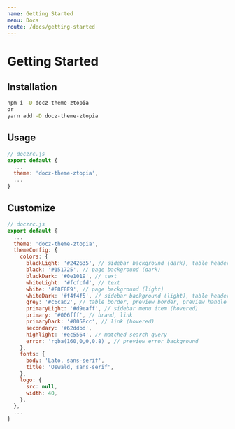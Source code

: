```yaml
---
name: Getting Started
menu: Docs
route: /docs/getting-started
---
```


# Getting Started

## Installation

```sh
npm i -D docz-theme-ztopia
or
yarn add -D docz-theme-ztopia
```

## Usage

```javascript
// doczrc.js
export default {
  ...
  theme: 'docz-theme-ztopia',
  ...
}
```

## Customize

```javascript
// doczrc.js
export default {
  ...
  theme: 'docz-theme-ztopia',
  themeConfig: {
    colors: {
      blackLight: '#242635', // sidebar background (dark), table header background (dark), preview handle background (dark)
      black: '#151725', // page background (dark)
      blackDark: '#0e1019', // text
      whiteLight: '#fcfcfd', // text
      white: '#F8F8F9', // page background (light)
      whiteDark: '#f4f4f5', // sidebar background (light), table header background (light), preview handle background (light)
      grey: '#c6cad2', // table border, preview border, preview handle bars
      primaryLight: '#d9eaff', // sidebar menu item (hovered)
      primary: '#006fff', // brand, link
      primaryDark: '#0058cc', // link (hovered)
      secondary: '#62ddbd',
      highlight: '#ec5564', // matched search query
      error: 'rgba(160,0,0,0.8)', // preview error background
    },
    fonts: {
      body: 'Lato, sans-serif',
      title: 'Oswald, sans-serif',
    },
    logo: {
      src: null,
      width: 40,
    },
  },
  ...
}
```
